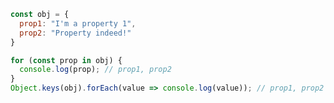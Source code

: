 ```js
const obj = {
  prop1: "I'm a property 1",
  prop2: "Property indeed!"
}

for (const prop in obj) {
  console.log(prop); // prop1, prop2
}
Object.keys(obj).forEach(value => console.log(value)); // prop1, prop2
```
